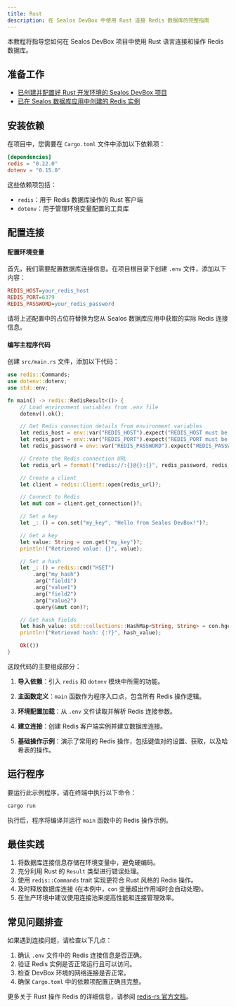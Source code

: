```yaml
---
title: Rust
description: 在 Sealos DevBox 中使用 Rust 连接 Redis 数据库的完整指南
---
```


本教程将指导您如何在 Sealos DevBox 项目中使用 Rust 语言连接和操作 Redis 数据库。

## 准备工作

- [已创建并配置好 Rust 开发环境的 Sealos DevBox 项目](/docs/guides/fundamentals/create-a-project)
- [已在 Sealos 数据库应用中创建的 Redis 实例](./)

## 安装依赖

在项目中，您需要在 `Cargo.toml` 文件中添加以下依赖项：

```toml title="Cargo.toml"
[dependencies]
redis = "0.22.0"
dotenv = "0.15.0"
```

这些依赖项包括：
- `redis`：用于 Redis 数据库操作的 Rust 客户端
- `dotenv`：用于管理环境变量配置的工具库

## 配置连接

<div className='steps [&_h4]:step'>

#### 配置环境变量

首先，我们需要配置数据库连接信息。在项目根目录下创建 `.env` 文件，添加以下内容：

```ini title=".env"
REDIS_HOST=your_redis_host
REDIS_PORT=6379
REDIS_PASSWORD=your_redis_password
```

请将上述配置中的占位符替换为您从 Sealos 数据库应用中获取的实际 Redis 连接信息。

#### 编写主程序代码

创建 `src/main.rs` 文件，添加以下代码：

```rust title="src/main.rs"
use redis::Commands;
use dotenv::dotenv;
use std::env;

fn main() -> redis::RedisResult<()> {
    // Load environment variables from .env file
    dotenv().ok();

    // Get Redis connection details from environment variables
    let redis_host = env::var("REDIS_HOST").expect("REDIS_HOST must be set");
    let redis_port = env::var("REDIS_PORT").expect("REDIS_PORT must be set");
    let redis_password = env::var("REDIS_PASSWORD").expect("REDIS_PASSWORD must be set");

    // Create the Redis connection URL
    let redis_url = format!("redis://:{}@{}:{}", redis_password, redis_host, redis_port);

    // Create a client
    let client = redis::Client::open(redis_url)?;

    // Connect to Redis
    let mut con = client.get_connection()?;

    // Set a key
    let _: () = con.set("my_key", "Hello from Sealos DevBox!")?;

    // Get a key
    let value: String = con.get("my_key")?;
    println!("Retrieved value: {}", value);

    // Set a hash
    let _: () = redis::cmd("HSET")
        .arg("my_hash")
        .arg("field1")
        .arg("value1")
        .arg("field2")
        .arg("value2")
        .query(&mut con)?;

    // Get hash fields
    let hash_value: std::collections::HashMap<String, String> = con.hgetall("my_hash")?;
    println!("Retrieved hash: {:?}", hash_value);

    Ok(())
}
```

这段代码的主要组成部分：

1. **导入依赖**：引入 `redis` 和 `dotenv` 模块中所需的功能。

2. **主函数定义**：`main` 函数作为程序入口点，包含所有 Redis 操作逻辑。

3. **环境配置加载**：从 `.env` 文件读取并解析 Redis 连接参数。

4. **建立连接**：创建 Redis 客户端实例并建立数据库连接。

5. **基础操作示例**：演示了常用的 Redis 操作，包括键值对的设置、获取，以及哈希表的操作。

</div>

## 运行程序

要运行此示例程序，请在终端中执行以下命令：

```bash
cargo run
```

执行后，程序将编译并运行 `main` 函数中的 Redis 操作示例。

## 最佳实践

1. 将数据库连接信息存储在环境变量中，避免硬编码。
2. 充分利用 Rust 的 `Result` 类型进行错误处理。
3. 使用 `redis::Commands` trait 实现更符合 Rust 风格的 Redis 操作。
4. 及时释放数据库连接 (在本例中，`con` 变量超出作用域时会自动处理)。
5. 在生产环境中建议使用连接池来提高性能和连接管理效率。

## 常见问题排查

如果遇到连接问题，请检查以下几点：

1. 确认 `.env` 文件中的 Redis 连接信息是否正确。
2. 验证 Redis 实例是否正常运行且可以访问。
3. 检查 DevBox 环境的网络连接是否正常。
4. 确保 `Cargo.toml` 中的依赖项配置正确且完整。

更多关于 Rust 操作 Redis 的详细信息，请参阅 [redis-rs 官方文档](https://docs.rs/redis/latest/redis/)。